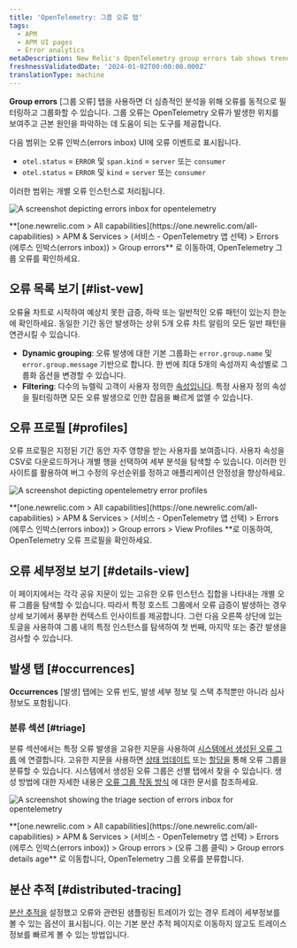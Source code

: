 ```yaml
---
title: 'OpenTelemetry: 그룹 오류 탭'
tags:
  - APM
  - APM UI pages
  - Error analytics
metaDescription: New Relic's OpenTelemetry group errors tab shows trends and anomalies that help you compare and troubleshoot error events.
freshnessValidatedDate: '2024-01-02T00:00:00.000Z'
translationType: machine
---
```


**Group errors** \[그룹 오류] 탭을 사용하면 더 심층적인 분석을 위해 오류를 동적으로 필터링하고 그룹화할 수 있습니다. 그룹 오류는 OpenTelemetry 오류가 발생한 위치를 보여주고 근본 원인을 파악하는 데 도움이 되는 도구를 제공합니다.

다음 범위는 오류 인박스(errors inbox) UI에 오류 이벤트로 표시됩니다.

* `otel.status` = `ERROR` 및 `span.kind` = `server` 또는 `consumer`
* `otel.status` = `ERROR` 및 `kind` = `server` 또는 `consumer`

이러한 범위는 개별 오류 인스턴스로 처리됩니다.

<img
  title="otel errors inbox"
  alt="A screenshot depicting errors inbox for opentelemetry"
  src="/images/errors-inbox_screenshot-full_otel-errors-inbox.webp"
/>

<figcaption>
  **[one.newrelic.com > All capabilities](https://one.newrelic.com/all-capabilities) > APM & Services > (서비스 - OpenTelemetry 앱 선택) > Errors (에루스 인박스(errors inbox)) > Group errors** 로 이동하여, OpenTelemetry 그룹 오류를 확인하세요.
</figcaption>

## 오류 목록 보기 [#list-vew]

오류율 차트로 시작하여 예상치 못한 급증, 하락 또는 일반적인 오류 패턴이 있는지 한눈에 확인하세요. 동일한 기간 동안 발생하는 상위 5개 오류 차트 알림의 모든 일반 패턴을 연관시킬 수 있습니다.

* **Dynamic grouping**: 오류 발생에 대한 기본 그룹화는 `error.group.name` 및 `error.group.message` 기반으로 합니다. 한 번에 최대 5개의 속성까지 속성별로 그룹화 옵션을 변경할 수 있습니다.
* **Filtering**: 다수의 뉴렐릭 고객이 사용자 정의한 [속성입니다](/docs/data-apis/custom-data/custom-events/collect-custom-attributes/#enabling-custom). 특정 사용자 정의 속성을 필터링하면 모든 오류 발생으로 인한 잡음을 빠르게 없앨 수 있습니다.

## 오류 프로필 [#profiles]

오류 프로필은 지정된 기간 동안 자주 영향을 받는 사용자를 보여줍니다. 사용자 속성을 CSV로 다운로드하거나 개별 행을 선택하여 세부 분석을 탐색할 수 있습니다. 이러한 인사이트를 활용하여 버그 수정의 우선순위를 정하고 애플리케이션 안정성을 향상하세요.

<img
  title="otel error profiles"
  alt="A screenshot depicting opentelemetry error profiles"
  src="/images/errors-inbox_screenshot-crop_otel-error-profiles.webp"
/>

<figcaption>
  **[one.newrelic.com > All capabilities](https://one.newrelic.com/all-capabilities) > APM & Services > (서비스 - OpenTelemetry 앱 선택) > Errors (에루스 인박스(errors inbox)) > Group errors > View Profiles **로 이동하여, OpenTelemetry 오류 프로필을 확인하세요.
</figcaption>

## 오류 세부정보 보기 [#details-view]

이 페이지에서는 각각 공유 지문이 있는 고유한 오류 인스턴스 집합을 나타내는 개별 오류 그룹을 탐색할 수 있습니다. 따라서 특정 호스트 그룹에서 오류 급증이 발생하는 경우 상세 보기에서 풍부한 컨텍스트 인사이트를 제공합니다. 그런 다음 오른쪽 상단에 있는 토글을 사용하여 그룹 내의 특정 인스턴스를 탐색하여 첫 번째, 마지막 또는 중간 발생을 검사할 수 있습니다.

## 발생 탭 [#occurrences]

**Occurrences** \[발생] 탭에는 오류 빈도, 발생 세부 정보 및 스택 추적뿐만 아니라 심사 정보도 포함됩니다.

### 분류 섹션 [#triage]

분류 섹션에서는 특정 오류 발생을 고유한 지문을 사용하여 [시스템에서 생성된 오류 그룹](/docs/errors-inbox/errors-inbox/#groups) 에 연결합니다. 고유한 지문을 사용하면 [상태 업데이트](/docs/errors-inbox/errors-inbox/#status) 또는 [할당을](/docs/errors-inbox/errors-inbox/#assign) 통해 오류 그룹을 분류할 수 있습니다. 시스템에서 생성된 오류 그룹은 선별 탭에서 찾을 수 있습니다. 생성 방법에 대한 자세한 내용은 [오류 그룹 작동 방식](/docs/errors-inbox/errors-inbox/#how-groups-work) 에 대한 문서를 참조하세요.

<img
  title="triage section"
  alt="A screenshot showing the triage section of errors inbox for opentelemetry"
  src="/images/errors-inbox_screenshot-crop_triage-otel-errors-inbox.webp"
/>

<figcaption>
  **[one.newrelic.com > All capabilities](https://one.newrelic.com/all-capabilities) > APM & Services > (서비스 - OpenTelemetry 앱 선택) > Errors (에루스 인박스(errors inbox)) > Group errors > (오류 그룹 클릭) > Group errors details age** 로 이동합니다, OpenTelemetry 그룹 오류를 분류합니다.
</figcaption>

## 분산 추적 [#distributed-tracing]

[분산 추적을](/docs/distributed-tracing/concepts/quick-start/) 설정했고 오류와 관련된 샘플링된 트레이가 있는 경우 트레이 세부정보를 볼 수 있는 옵션이 표시됩니다. 이는 기본 분산 추적 페이지로 이동하지 않고도 트레이스 정보를 빠르게 볼 수 있는 방법입니다.
